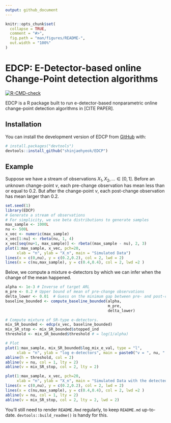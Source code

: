 ```yaml
---
output: github_document
---
```


<!-- README.md is generated from README.Rmd. Please edit that file -->

```r
knitr::opts_chunk$set(
  collapse = TRUE,
  comment = "#>",
  fig.path = "man/figures/README-",
  out.width = "100%"
)
```

# EDCP: E-Detector-based online Change-Point detection algorithms

<!-- badges: start -->
[![R-CMD-check](https://github.com/shinjaehyeok/EDCP/workflows/R-CMD-check/badge.svg)](https://github.com/shinjaehyeok/EDCP/actions)
<!-- badges: end -->

EDCP is a R package built to run e-detector-based nonparametric online change-point detection algorithms in [CITE PAPER].

## Installation

You can install the development version of EDCP from [GitHub](https://github.com/) with:

``` r
# install.packages("devtools")
devtools::install_github("shinjaehyeok/EDCP")
```

## Example

Suppose we have a stream of observations $X_1, X_2, \dots \in [0,1]$. Before an unknown change-point $\nu$, each pre-change observation has mean less than or equal to $0.2$. But after the change-point $\nu$, each post-change observation has mean larger than $0.2$.  

```r
set.seed(1)
library(EDCP)
# Generate a stream of observations
# For simplicity, we use beta distributions to generate samples
max_sample <- 1000L
nu <- 500L
x_vec <- numeric(max_sample)
x_vec[1:nu] <- rbeta(nu, 1, 4)
x_vec[seq(nu+1, max_sample)] <- rbeta((max_sample - nu), 2, 3)
plot(1:max_sample, x_vec, pch=20, 
     xlab = "n", ylab = "X_n", main = "Simulated Data")
lines(x = c(0,nu), y = c(0.2,0.2), col = 2, lwd = 2)
lines(x = c(nu,max_sample), y = c(0.4,0.4), col = 2, lwd =2 )
```

Below, we compute a mixture e-detectors by which we can infer when the change of the mean happened.
```r
alpha <- 1e-3 # Inverse of target ARL
m_pre <- 0.2 # Upper bound of mean of pre-change observations
delta_lower <- 0.01  # Guess on the minimum gap between pre- and post-change means
baseline_bounded <- compute_baseline_bounded(alpha,
                                             m_pre,
                                             delta_lower)

# Compute mixture of SR-type e-detectors.
mix_SR_bounded <- edcp(x_vec, baseline_bounded)
mix_SR_stop <- mix_SR_bounded$stopped_ind
threshold <- mix_SR_bounded$threshold # = log(1/alpha)

# Plot 
plot(1:max_sample, mix_SR_bounded$log_mix_e_val, type = "l",
     xlab = "n", ylab = "log e-detectors", main = paste0("v = ", nu, " v_hat = ",mix_SR_stop))
abline(h = threshold, col = 2)
abline(v = nu, col = 1, lty = 2)
abline(v = mix_SR_stop, col = 2, lty = 2)

```
```r
plot(1:max_sample, x_vec, pch=20, 
     xlab = "n", ylab = "X_n", main = "Simulated Data with the detected CP")
lines(x = c(0,nu), y = c(0.2,0.2), col = 2, lwd = 2)
lines(x = c(nu,max_sample), y = c(0.4,0.4), col = 2, lwd =2 )
abline(v = nu, col = 1, lty = 2)
abline(v = mix_SR_stop, col = 2, lty = 2, lwd = 2)
```
You'll still need to render `README.Rmd` regularly, to keep `README.md` up-to-date. `devtools::build_readme()` is handy for this. 
